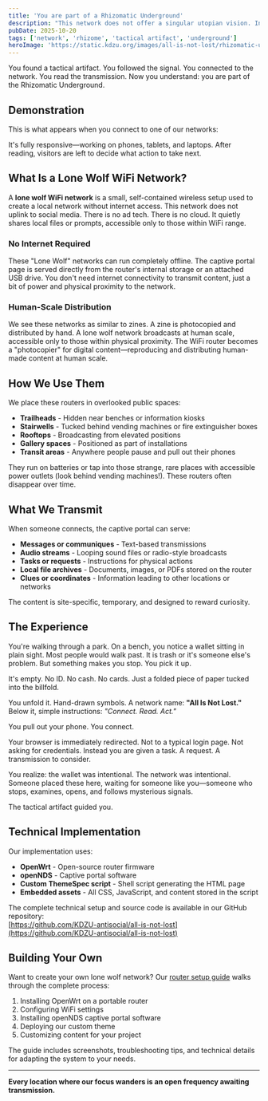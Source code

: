 ```yaml
---
title: 'You are part of a Rhizomatic Underground'
description: "This network does not offer a singular utopian vision. Instead, it invites a multiplicity of partial, unstable, and co-authored realities. The rhizomatic underground is not metaphor. It is a proposed alternative network of communication and attention, operating beneath and around sanctioned channels of meaning."
pubDate: 2025-10-20
tags: ['network', 'rhizome', 'tactical artifact', 'underground']
heroImage: 'https://static.kdzu.org/images/all-is-not-lost/rhizomatic-underground@2x.jpg'
---
```



You found a tactical artifact. You followed the signal. You connected to the network. You read the transmission. Now you understand: you are part of the Rhizomatic Underground.

## Demonstration

This is what appears when you connect to one of our networks:

<VimeoVideo 
  videoId="1129393042"
  responsive={true}
  aspectRatio="16:9"
  title={true}
  byline={false}
  portrait={false}
  color="#ff0000"
  accessibilityTitle="Rhizomatic Underground Captive Portal Demo"
  description="A demonstration of the KDZU captive portal splash page that appears when connecting to a Rhizomatic Underground network"
/>

It's fully responsive—working on phones, tablets, and laptops. After reading, visitors are left to decide what action to take next.

## What Is a Lone Wolf WiFi Network?

A **lone wolf WiFi network** is a small, self-contained wireless setup used to create a local network without internet access. This network does not uplink to social media. There is no ad tech. There is no cloud. It quietly shares local files or prompts, accessible only to those within WiFi range.

### No Internet Required

These "Lone Wolf" networks can run completely offline. The captive portal page is served directly from the router's internal storage or an attached USB drive. You don't need internet connectivity to transmit content, just a bit of power and physical proximity to the network.

### Human-Scale Distribution

We see these networks as similar to zines. A zine is photocopied and distributed by hand. A lone wolf network broadcasts at human scale, accessible only to those within physical proximity. The WiFi router becomes a "photocopier" for digital content—reproducing and distributing human-made content at human scale.

## How We Use Them

We place these routers in overlooked public spaces:

- **Trailheads** - Hidden near benches or information kiosks
- **Stairwells** - Tucked behind vending machines or fire extinguisher boxes
- **Rooftops** - Broadcasting from elevated positions
- **Gallery spaces** - Positioned as part of installations
- **Transit areas** - Anywhere people pause and pull out their phones

They run on batteries or tap into those strange, rare places with accessible power outlets (look behind vending machines!). These routers often disappear over time.


## What We Transmit

When someone connects, the captive portal can serve:

- **Messages or communiques** - Text-based transmissions
- **Audio streams** - Looping sound files or radio-style broadcasts
- **Tasks or requests** - Instructions for physical actions
- **Local file archives** - Documents, images, or PDFs stored on the router
- **Clues or coordinates** - Information leading to other locations or networks

The content is site-specific, temporary, and designed to reward curiosity.

## The Experience

You're walking through a park. On a bench, you notice a wallet sitting in plain sight. Most people would walk past. It is trash or it's someone else's problem. But something makes you stop. You pick it up.

It's empty. No ID. No cash. No cards. Just a folded piece of paper tucked into the billfold.

You unfold it. Hand-drawn symbols. A network name: **"All Is Not Lost."** Below it, simple instructions: *"Connect. Read. Act."*

You pull out your phone. You connect.

Your browser is immediately redirected. Not to a typical login page. Not asking for credentials. Instead you are given a task. A request. A transmission to consider.

You realize: the wallet was intentional. The network was intentional. Someone placed these here, waiting for someone like you—someone who stops, examines, opens, and follows mysterious signals.

The tactical artifact guided you. 

## Technical Implementation

Our implementation uses:

- **OpenWrt** - Open-source router firmware
- **openNDS** - Captive portal software
- **Custom ThemeSpec script** - Shell script generating the HTML page
- **Embedded assets** - All CSS, JavaScript, and content stored in the script

The complete technical setup and source code is available in our GitHub repository:  
[https://github.com/KDZU-antisocial/all-is-not-lost](https://github.com/KDZU-antisocial/all-is-not-lost)

## Building Your Own

Want to create your own lone wolf network? Our [router setup guide](/all-is-not-lost/setting-up-a-router/) walks through the complete process:

1. Installing OpenWrt on a portable router
2. Configuring WiFi settings
3. Installing openNDS captive portal software
4. Deploying our custom theme
5. Customizing content for your project

The guide includes screenshots, troubleshooting tips, and technical details for adapting the system to your needs.

---

**Every location where our focus wanders is an open frequency awaiting transmission.**

